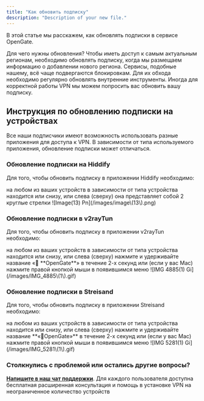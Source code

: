 ```yaml
---
title: "Как обновить подписку"
description: "Description of your new file."
---
```


В этой статье мы расскажем, как обновлять подписки в сервисе OpenGate.

<Info>
  Для чего нужны обновления?
</Info>

<Steps>
  <Step title="Добавление нового региона" titleSize="h3">
    Чтобы иметь доступ к самым актуальным регионам, необходимо обновлять подписку, когда мы размещаем информацию о добавлении нового региона.
  </Step>
  <Step title="Обновление глобальных конфигураций" titleSize="h3">
    Сервисы, подобные нашему, всё чаще подвергаются блокировкам. Для их обхода необходимо регулярно обновлять внутренние инструменты. Иногда для корректной работы VPN мы можем попросить вас обновить вашу подписку.
  </Step>
</Steps>

## Инструкция по обновлению подписки на устройствах

Все наши подписчики имеют возможность использовать разные приложения для доступа к VPN. В зависимости от типа используемого приложения, обновление подписки может отличаться.

### Обновление подписки на Hiddify

Для того, чтобы обновить подписку в приложении Hiddify необходимо:

<Steps>
  <Step title="Открыть приложение" titleSize="h3">
    на любом из ваших устройств
  </Step>
  <Step title='Перейти в раздел "Главная"' titleSize="h3">
    в зависимости от типа устройства находится или снизу, или слева (сверху)
  </Step>
  <Step title="Нажать на иконку обновления" titleSize="h3">
    она представляет собой 2 круглые стрелки
  </Step>
</Steps>

<Expandable title="Как выглядит на Windows">
  ![Image(13) Pn](/images/image\(13\).png)
</Expandable>

### Обновление подписки в v2rayTun

Для того, чтобы обновить подписку в приложении v2rayTun необходимо:

<Steps>
  <Step title="Открыть приложение" titleSize="h3">
    на любом из ваших устройств
  </Step>
  <Step title="Перейти в раздел «Главная»" titleSize="h3">
    в зависимости от типа устройства находится или снизу, или слева (сверху)
  </Step>
  <Step title="Зажать «🦄 OpenGate»" titleSize="h3">
    нажмите и удерживайте название  «🦄 **OpenGate**» в течение 2-х секунд или (если у вас Mac) нажмите правой кнопкой мыши
  </Step>
  <Step title="Нажмите «Обновить»" titleSize="h3">
    в появившимся меню
  </Step>
</Steps>

<Expandable title="Видео пример">
  ![IMG 4885(1) Gi](/images/IMG_4885\(1\).gif)
</Expandable>

### Обновление подписки в Streisand

Для того, чтобы обновить подписку в приложении Streisand необходимо:

<Steps>
  <Step title="Открыть приложение" titleSize="h3">
    на любом из ваших устройств
  </Step>
  <Step title="Перейти в раздел «Главная»" titleSize="h3">
    в зависимости от типа устройства находится или снизу, или слева (сверху)
  </Step>
  <Step title="Зажать «🦄 OpenGate»" titleSize="h3">
    нажмите и удерживайте название  **«🦄OpenGate»** в течение 2-х секунд или (если у вас Mac) нажмите правой кнопкой мыши
  </Step>
  <Step title='Нажмите "Обновить"'>
    в появившимся меню
  </Step>
</Steps>

<Expandable title="Видео пример">
  ![IMG 5281(1) Gi](/images/IMG_5281\(1\).gif)
</Expandable>

### Столкнулись с проблемой или остались другие вопросы?

[**Напишите в наш чат поддержки**](https://t.me/opengatevpn_support). Для каждого пользователя доступна бесплатная расширенная консультация и помощь в установке VPN на неограниченное количество устройств